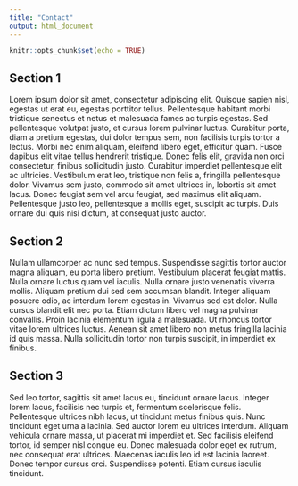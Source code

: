 ```yaml
---
title: "Contact"
output: html_document
---
```


```r
knitr::opts_chunk$set(echo = TRUE)
```

## Section 1

Lorem ipsum dolor sit amet, consectetur adipiscing elit. Quisque sapien nisl, egestas ut erat eu, egestas porttitor tellus. Pellentesque habitant morbi tristique senectus et netus et malesuada fames ac turpis egestas. Sed pellentesque volutpat justo, et cursus lorem pulvinar luctus. Curabitur porta, diam a pretium egestas, dui dolor tempus sem, non facilisis turpis tortor a lectus. Morbi nec enim aliquam, eleifend libero eget, efficitur quam. Fusce dapibus elit vitae tellus hendrerit tristique. Donec felis elit, gravida non orci consectetur, finibus sollicitudin justo. Curabitur imperdiet pellentesque elit ac ultricies. Vestibulum erat leo, tristique non felis a, fringilla pellentesque dolor. Vivamus sem justo, commodo sit amet ultrices in, lobortis sit amet lacus. Donec feugiat sem vel arcu feugiat, sed maximus elit aliquam. Pellentesque justo leo, pellentesque a mollis eget, suscipit ac turpis. Duis ornare dui quis nisi dictum, at consequat justo auctor.

## Section 2

Nullam ullamcorper ac nunc sed tempus. Suspendisse sagittis tortor auctor magna aliquam, eu porta libero pretium. Vestibulum placerat feugiat mattis. Nulla ornare luctus quam vel iaculis. Nulla ornare justo venenatis viverra mollis. Aliquam pretium dui sed sem accumsan blandit. Integer aliquam posuere odio, ac interdum lorem egestas in. Vivamus sed est dolor. Nulla cursus blandit elit nec porta. Etiam dictum libero vel magna pulvinar convallis. Proin lacinia elementum ligula a malesuada. Ut rhoncus tortor vitae lorem ultrices luctus. Aenean sit amet libero non metus fringilla lacinia id quis massa. Nulla sollicitudin tortor non turpis suscipit, in imperdiet ex finibus.

## Section 3

Sed leo tortor, sagittis sit amet lacus eu, tincidunt ornare lacus. Integer lorem lacus, facilisis nec turpis et, fermentum scelerisque felis. Pellentesque ultrices nibh lacus, ut tincidunt metus finibus quis. Nunc tincidunt eget urna a lacinia. Sed auctor lorem eu ultrices interdum. Aliquam vehicula ornare massa, ut placerat mi imperdiet et. Sed facilisis eleifend tortor, id semper nisl congue eu. Donec malesuada dolor eget ex rutrum, nec consequat erat ultrices. Maecenas iaculis leo id est lacinia laoreet. Donec tempor cursus orci. Suspendisse potenti. Etiam cursus iaculis tincidunt.

